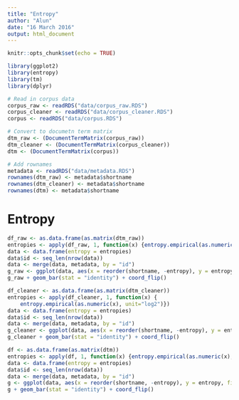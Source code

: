 ```yaml
---
title: "Entropy"
author: "Alun"
date: "16 March 2016"
output: html_document
---
```


```r
knitr::opts_chunk$set(echo = TRUE)
```

```r
library(ggplot2)
library(entropy)
library(tm)
library(dplyr)
```

```r
# Read in corpus data
corpus_raw <- readRDS("data/corpus_raw.RDS")
corpus_cleaner <- readRDS("data/corpus_cleaner.RDS")
corpus <- readRDS("data/corpus.RDS")

# Convert to documetn term matrix
dtm_raw <- (DocumentTermMatrix(corpus_raw))
dtm_cleaner <- (DocumentTermMatrix(corpus_cleaner))
dtm <- (DocumentTermMatrix(corpus))

# Add rownames
metadata <- readRDS("data/metadata.RDS")
rownames(dtm_raw) <- metadata$shortname
rownames(dtm_cleaner) <- metadata$shortname
rownames(dtm) <- metadata$shortname

```

# Entropy
```r
df_raw <- as.data.frame(as.matrix(dtm_raw))
entropies <- apply(df_raw, 1, function(x) {entropy.empirical(as.numeric(x), unit="log2")})
data <- data.frame(entropy = entropies)
data$id <- seq_len(nrow(data))
data <- merge(data, metadata, by = "id")
g_raw <- ggplot(data, aes(x = reorder(shortname, -entropy), y = entropy, fill = group))
g_raw + geom_bar(stat = "identity") + coord_flip()

df_cleaner <- as.data.frame(as.matrix(dtm_cleaner))
entropies <- apply(df_cleaner, 1, function(x) {
    entropy.empirical(as.numeric(x), unit="log2")})
data <- data.frame(entropy = entropies)
data$id <- seq_len(nrow(data))
data <- merge(data, metadata, by = "id")
g_cleaner <- ggplot(data, aes(x = reorder(shortname, -entropy), y = entropy, fill = group))
g_cleaner + geom_bar(stat = "identity") + coord_flip()

df <- as.data.frame(as.matrix(dtm))
entropies <- apply(df, 1, function(x) {entropy.empirical(as.numeric(x), unit="log2")})
data <- data.frame(entropy = entropies)
data$id <- seq_len(nrow(data))
data <- merge(data, metadata, by = "id")
g <- ggplot(data, aes(x = reorder(shortname, -entropy), y = entropy, fill = translator))
g + geom_bar(stat = "identity") + coord_flip()
```


